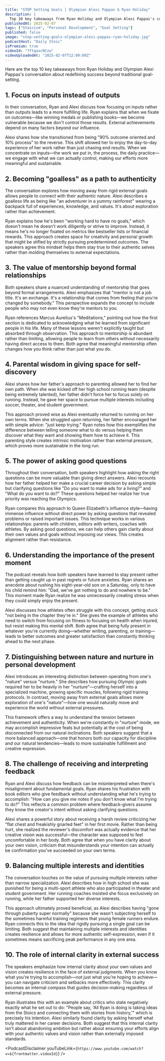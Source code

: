 ```yaml
---
title: "STOP Setting Goals | Olympian Alexi Pappas & Ryan Holiday"
description: |
  Top 10 key takeaways from Ryan Holiday and Olympian Alexi Pappas's conversation about redefining success beyond traditional goal-setting.
publishedAt: 2025-02-07
tags: ["Stoicism", "Personal Development", "Goal Setting"]
published: false
image: "stop-setting-goals-olympian-alexi-pappas-ryan-holiday.jpg"
podcastHost: "Daily Stoic"
isPremium: true
videoId: "7ftqaxcNCzw"
videoUploadedAt: "2025-02-07T12:00:00Z"
---
```



<PodcastSummaryPageLayout frontmatter={frontmatter}>

Here are the top 10 key takeaways from Ryan Holiday and Olympian Alexi Pappas's conversation about redefining success beyond traditional goal-setting.

## 1. Focus on inputs instead of outputs

In their conversation, Ryan and Alexi discuss how focusing on inputs rather than outputs leads to a more fulfilling life. Ryan explains that when we fixate on outcomes—like winning medals or publishing books—we become vulnerable because we don't control those results. External achievements depend on many factors beyond our influence.

Alexi shares how she transitioned from being "90% outcome oriented and 10% process" to the reverse. This shift allowed her to enjoy the day-to-day experience of her work rather than just chasing end results. When we concentrate on inputs—the work we put in, the process, the daily practice—we engage with what we can actually control, making our efforts more meaningful and sustainable.

## 2. Becoming "goalless" as a path to authenticity

The conversation explores how moving away from rigid external goals allows people to connect with their authentic nature. Alexi describes a goalless life as being like "an adventurer in a yummy rainforest" wearing a backpack full of experiences, knowledge, and values. It's about exploration rather than achievement.

Ryan explains how he's been "working hard to have no goals," which doesn't mean he doesn't work diligently or strive to improve. Instead, it means he's no longer fixated on metrics like bestseller lists or financial rewards. This approach creates space for creativity and personal growth that might be stifled by strictly pursuing predetermined outcomes. The speakers agree this mindset helps them stay true to their authentic selves rather than molding themselves to external expectations.

## 3. The value of mentorship beyond formal relationships

Both speakers share a nuanced understanding of mentorship that goes beyond formal arrangements. Alexi emphasizes that "mentor is not a job title. It's an exchange. It's a relationship that comes from feeling that you're changed by somebody." This perspective expands the concept to include people who may not even know they're mentors to you.

Ryan references Marcus Aurelius's "Meditations," pointing out how the first section is dedicated to acknowledging what he learned from significant people in his life. Many of these lessons weren't explicitly taught but absorbed through observation. This approach to mentorship is abundant rather than limiting, allowing people to learn from others without necessarily having direct access to them. Both agree that meaningful mentorship often changes how you think rather than just what you do.

## 4. Parental wisdom in giving space for self-discovery

Alexi shares how her father's approach to parenting allowed her to find her own path. When she was kicked off her high school running team (despite being extremely talented), her father didn't force her to focus solely on running. Instead, he gave her space to pursue multiple interests including soccer, theater, and student government.

This approach proved wise as Alexi eventually returned to running on her own terms. When she struggled upon returning, her father encouraged her with simple advice: "just keep trying." Ryan notes how this exemplifies the difference between telling someone what to do versus helping them discover what they want and showing them how to achieve it. This parenting style creates intrinsic motivation rather than external pressure, which proves more sustainable in the long run.

## 5. The power of asking good questions

Throughout their conversation, both speakers highlight how asking the right questions can be more valuable than giving direct answers. Alexi recounts how her father helped her make a crucial career decision by asking simple but clarifying questions like "Do you want to make ads for a living?" and "What do you want to do?" These questions helped her realize her true priority was reaching the Olympics.

Ryan compares this approach to Queen Elizabeth's influence style—having immense influence without direct power by asking questions that revealed problems or raised important issues. This technique works in various relationships: parents with children, editors with writers, coaches with athletes. By asking good questions, we can help others gain clarity about their own values and goals without imposing our views. This creates alignment rather than resistance.

## 6. Understanding the importance of the present moment

The podcast reveals how both speakers have learned to stay present rather than getting caught up in past regrets or future anxieties. Ryan shares an anecdote about rushing his eight-year-old son on a Saturday, only to have his child remind him: "Dad, we've got nothing to do and nowhere to be." This moment made Ryan realize he was unnecessarily creating stress when they could simply enjoy the present.

Alexi discusses how athletes often struggle with this concept, getting stuck "not being in the chapter they're in." She gives the example of athletes who need to switch from focusing on fitness to focusing on health when injured, but resist making this mental shift. Both agree that being fully present in whatever you're currently doing—whether writing, parenting, or training—leads to better outcomes and greater satisfaction than constantly thinking ahead to the next phase.

## 7. Distinguishing between nature and nurture in personal development

Alexi introduces an interesting distinction between operating from one's "nature" versus "nurture." She describes how pursuing Olympic goals required her to be heavily in her "nurture"—crafting herself into a specialized machine, growing specific muscles, following rigid training protocols. In contrast, moving away from external goals allows more exploration of one's "nature"—how one would naturally move and experience the world without external pressures.

This framework offers a way to understand the tension between achievement and authenticity. When we're constantly in "nurture" mode, we may accomplish impressive feats but potentially at the cost of being disconnected from our natural inclinations. Both speakers suggest that a more balanced approach—one that honors both our capacity for discipline and our natural tendencies—leads to more sustainable fulfillment and creative expression.

## 8. The challenge of receiving and interpreting feedback

Ryan and Alexi discuss how feedback can be misinterpreted when there's misalignment about fundamental goals. Ryan shares his frustration with book editors who give feedback without understanding what he's trying to accomplish: "How can you give me notes if you don't know what I'm trying to do?" This reflects a common problem where feedback-givers assume they know the creator's intent without asking clarifying questions.

Alexi shares a powerful story about receiving a harsh review criticizing her "flat chest and freakishly gnarled feet" in her first movie. Rather than being hurt, she realized the reviewer's discomfort was actually evidence that her creative vision was successful—the character was supposed to feel uncomfortable in her body. Both agree that when you have clarity about your own vision, criticism that misunderstands your intention can actually be confirmation you've succeeded on your own terms.

## 9. Balancing multiple interests and identities

The conversation touches on the value of pursuing multiple interests rather than narrow specialization. Alexi describes how in high school she was punished for being a multi-sport athlete who also participated in theater and student government. Her running coaches insisted she focus exclusively on running, while her father supported her diverse interests.

This approach ultimately proved beneficial, as Alexi describes having "gone through puberty super normally" because she wasn't subjecting herself to the sometimes harmful training regimens that young female runners endure. Ryan connects this to the idea that rigidly pursuing a single goal can be limiting. Both suggest that maintaining multiple interests and identities creates resilience and allows for more authentic self-expression, even if it sometimes means sacrificing peak performance in any one area.

## 10. The role of internal clarity in external success

The speakers emphasize how internal clarity about your own values and vision creates resilience in the face of external judgments. When you know what you're trying to accomplish—not just what you're hoping to achieve—you can navigate criticism and setbacks more effectively. This clarity becomes an internal compass that guides decision-making regardless of external pressure.

Ryan illustrates this with an example about critics who state negatively exactly what he set out to do: "People say, 'All Ryan is doing is taking ideas from the Stoics and connecting them with stories from history,'" which is precisely his intention. Alexi similarly found clarity by asking herself what truly mattered in her career decisions. Both suggest that this internal clarity isn't about abandoning ambition but rather about ensuring your efforts align with your authentic values and vision rather than externally imposed standards.

<PodcastDisclaimer
  youTubeLink={`https://www.youtube.com/watch?v=${frontmatter.videoId}`}
/>

</PodcastSummaryPageLayout>
